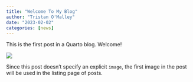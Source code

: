 ```yaml
---
title: "Welcome To My Blog"
author: "Tristan O'Malley"
date: "2023-02-02"
categories: [news]
---
```


This is the first post in a Quarto blog. Welcome!

![](thumbnail.jpg)

Since this post doesn't specify an explicit `image`, the first image in the post will be used in the listing page of posts.
